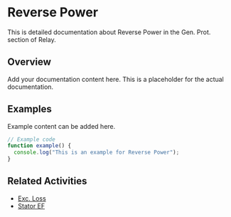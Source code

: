 # Reverse Power

This is detailed documentation about Reverse Power in the Gen. Prot. section of Relay.

## Overview

Add your documentation content here. This is a placeholder for the actual documentation.

## Examples

Example content can be added here.

```typescript
// Example code
function example() {
  console.log("This is an example for Reverse Power");
}
```

## Related Activities

- [Exc. Loss](/docs/relay/gen-prot/exc-loss)
- [Stator EF](/docs/relay/gen-prot/stator-ef)
